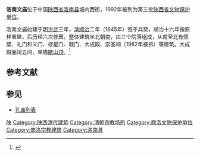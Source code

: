 {{coord|34|05|26|N|110|08|25|E|display=title|scale:10000}}
{{文物保护单位
| 级别 = 省级
| 省区市 = 陕西省
| 名称 = 洛南文庙
| 图片 = 
| 所在 = [[洛南县|洛南县]]
| 分类 = 古建筑
| 时代 = 清
| 编号 = 第三批
| 登录 = 1992年4月20日
}}

'''洛南文庙'''位于中国[[陕西省|陕西省]][[洛南县|洛南县]]城内西街，1992年被列为第三批[[陕西省文物保护单位|陕西省文物保护单位]]。

洛南文庙始建于[[明朝|明]][[洪武|洪武]]三年，[[清朝|清]][[顺治|顺治]]二年（1645年）毁于兵燹，顺治十六年按原样重建，后历经六次修葺。整体建筑坐北朝南，由三个院落组成，从南至北有照壁、礼门和义门、棂星门、戟门、大成殿、崇圣祠（1982年被拆）等建筑。大成殿面阔五间，单檐[[歇山顶|歇山顶]]。<ref>{{cite book |title=陕西文物古迹大观（三）：陕西省省级文物保护单位巡礼 |author=陕西省文物局 编 |publisher=三秦出版社 |year=2006 |isbn=7-80736-121-2 |pages=473 }}</ref>

==参考文献==
{{reflist}}

==参见==
*[[孔庙列表|孔庙列表]]

{{DEFAULTSORT:luo}}
[[Category:陕西孔庙|陕]]
[[Category:陕西清代建筑|Category:陕西清代建筑]]
[[Category:清朝宗教场所|Category:清朝宗教场所]]
[[Category:商洛文物保护单位|Category:商洛文物保护单位]]
[[Category:商洛宗教建筑|Category:商洛宗教建筑]]
[[Category:洛南县|Category:洛南县]]